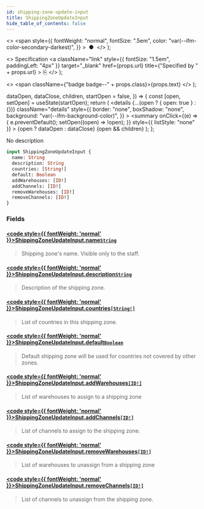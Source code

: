 ```yaml
---
id: shipping-zone-update-input
title: ShippingZoneUpdateInput
hide_table_of_contents: false
---
```


  <>
    <span
      style={{
        fontWeight: "normal",
        fontSize: ".5em",
        color: "var(--ifm-color-secondary-darkest)",
      }}
    >
      &nbsp;●&nbsp;
    </span>
  </>
);

  <>
    Specification
    <a
      className="link"
      style={{ fontSize: "1.5em", paddingLeft: "4px" }}
      target="\_blank"
      href={props.url}
      title={"Specified by " + props.url}
    >
      ⎘
    </a>
  </>
);

  <>
    <span className={"badge badge--" + props.class}>{props.text}</span>
  </>
);


  dataOpen,
  dataClose,
  children,
  startOpen = false,
}) => {
  const [open, setOpen] = useState(startOpen);
  return (
    <details
      {...(open ? { open: true } : {})}
      className="details"
      style={{
        border: "none",
        boxShadow: "none",
        background: "var(--ifm-background-color)",
      }}
    >
      <summary
        onClick={(e) => {
          e.preventDefault();
          setOpen((open) => !open);
        }}
        style={{ listStyle: "none" }}
      >
        {open ? dataOpen : dataClose}
      </summary>
      {open && children}
    </details>
  );
};

No description

```graphql
input ShippingZoneUpdateInput {
  name: String
  description: String
  countries: [String!]
  default: Boolean
  addWarehouses: [ID!]
  addChannels: [ID!]
  removeWarehouses: [ID!]
  removeChannels: [ID!]
}
```

### Fields

#### [<code style={{ fontWeight: 'normal' }}>ShippingZoneUpdateInput.<b>name</b></code>](#)<Bullet />[`String`](../../../api-storefront/miscellaneous/scalars/string) <Badge class="secondary" text="scalar"/>

> Shipping zone's name. Visible only to the staff.

#### [<code style={{ fontWeight: 'normal' }}>ShippingZoneUpdateInput.<b>description</b></code>](#)<Bullet />[`String`](../../../api-storefront/miscellaneous/scalars/string) <Badge class="secondary" text="scalar"/>

> Description of the shipping zone.

#### [<code style={{ fontWeight: 'normal' }}>ShippingZoneUpdateInput.<b>countries</b></code>](#)<Bullet />[`[String!]`](../../../api-storefront/miscellaneous/scalars/string) <Badge class="secondary" text="list"/> <Badge class="secondary" text="scalar"/>

> List of countries in this shipping zone.

#### [<code style={{ fontWeight: 'normal' }}>ShippingZoneUpdateInput.<b>default</b></code>](#)<Bullet />[`Boolean`](../../../api-storefront/miscellaneous/scalars/boolean) <Badge class="secondary" text="scalar"/>

> Default shipping zone will be used for countries not covered by other zones.

#### [<code style={{ fontWeight: 'normal' }}>ShippingZoneUpdateInput.<b>addWarehouses</b></code>](#)<Bullet />[`[ID!]`](../../../api-storefront/miscellaneous/scalars/id) <Badge class="secondary" text="list"/> <Badge class="secondary" text="scalar"/>

> List of warehouses to assign to a shipping zone

#### [<code style={{ fontWeight: 'normal' }}>ShippingZoneUpdateInput.<b>addChannels</b></code>](#)<Bullet />[`[ID!]`](../../../api-storefront/miscellaneous/scalars/id) <Badge class="secondary" text="list"/> <Badge class="secondary" text="scalar"/>

> List of channels to assign to the shipping zone.

#### [<code style={{ fontWeight: 'normal' }}>ShippingZoneUpdateInput.<b>removeWarehouses</b></code>](#)<Bullet />[`[ID!]`](../../../api-storefront/miscellaneous/scalars/id) <Badge class="secondary" text="list"/> <Badge class="secondary" text="scalar"/>

> List of warehouses to unassign from a shipping zone

#### [<code style={{ fontWeight: 'normal' }}>ShippingZoneUpdateInput.<b>removeChannels</b></code>](#)<Bullet />[`[ID!]`](../../../api-storefront/miscellaneous/scalars/id) <Badge class="secondary" text="list"/> <Badge class="secondary" text="scalar"/>

> List of channels to unassign from the shipping zone.
